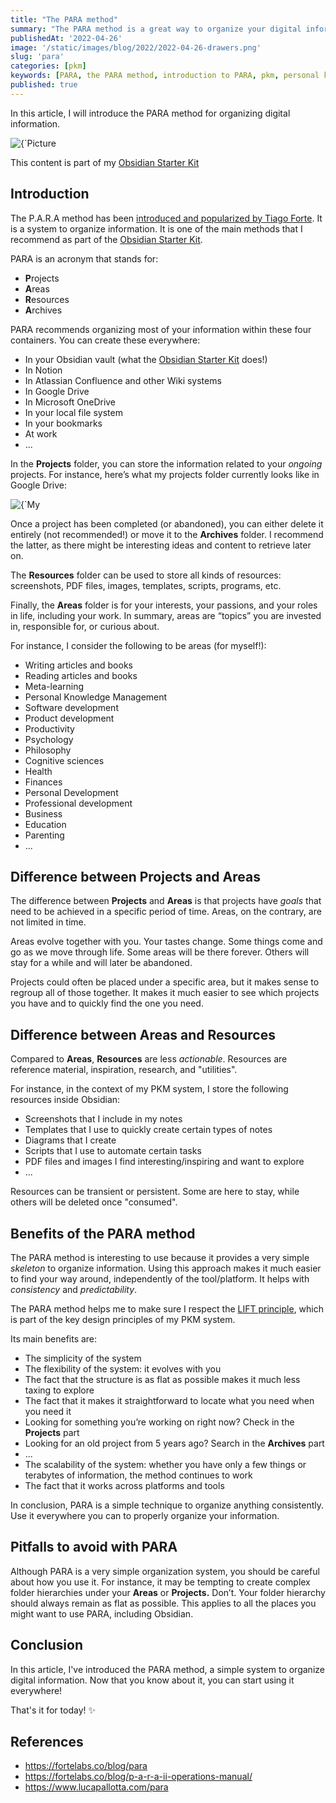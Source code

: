```yaml
---
title: "The PARA method"
summary: "The PARA method is a great way to organize your digital information. Here's a quick introduction."
publishedAt: '2022-04-26'
image: '/static/images/blog/2022/2022-04-26-drawers.png'
slug: 'para'
categories: [pkm]
keywords: [PARA, the PARA method, introduction to PARA, pkm, personal knowledge management, information management, personal organization]
published: true
---
```


In this article, I will introduce the PARA method for organizing digital information.

<BlogPostCenteredContent>
  <Image
    alt={`Picture courtesy of Jan Antonin Kolar: https://unsplash.com/@jankolar`}
    src={`/static/images/blog/2022/2022-04-26-drawers.png`}
    width={1018}
    height={706}
    priority
  />
</BlogPostCenteredContent>

This content is part of my [Obsidian Starter Kit](https://developassion.gumroad.com/l/obsidian-starter-kit)

## Introduction
The P.A.R.A method has been [introduced and popularized by Tiago Forte](https://fortelabs.co/blog/para/). It is a system to organize information. It is one of the main methods that I recommend as part of the [Obsidian Starter Kit](https://developassion.gumroad.com/l/obsidian-starter-kit).

PARA is an acronym that stands for:

- **P**rojects
- **A**reas
- **R**esources
- **A**rchives

PARA recommends organizing most of your information within these four containers. You can create these everywhere:

- In your Obsidian vault (what the [Obsidian Starter Kit](https://developassion.gumroad.com/l/obsidian-starter-kit) does!)
- In Notion
- In Atlassian Confluence and other Wiki systems
- In Google Drive
- In Microsoft OneDrive
- In your local file system
- In your bookmarks
- At work
- ...

In the **Projects** folder, you can store the information related to your _ongoing_ projects. For instance, here’s what my projects folder currently looks like in Google Drive:

<BlogPostCenteredContent>
  <Image
    alt={`My projects folder in Google Drive`}
    src={`/static/images/blog/2022/2022-04-26-gdrive.png`}
    width={609}
    height={577}
    priority
  />
</BlogPostCenteredContent>

Once a project has been completed (or abandoned), you can either delete it entirely (not recommended!) or move it to the **Archives** folder. I recommend the latter, as there might be interesting ideas and content to retrieve later on.

The **Resources** folder can be used to store all kinds of resources: screenshots, PDF files, images, templates, scripts, programs, etc.

Finally, the **Areas** folder is for your interests, your passions, and your roles in life, including your work. In summary, areas are “topics” you are invested in, responsible for, or curious about.

For instance, I consider the following to be areas (for myself!):

- Writing articles and books
- Reading articles and books
- Meta-learning
- Personal Knowledge Management
- Software development
- Product development
- Productivity
- Psychology
- Philosophy
- Cognitive sciences
- Health
- Finances
- Personal Development
- Professional development
- Business
- Education
- Parenting
- ...

## Difference between Projects and Areas
The difference between **Projects** and **Areas** is that projects have _goals_ that need to be achieved in a specific period of time. Areas, on the contrary, are not limited in time.

Areas evolve together with you. Your tastes change. Some things come and go as we move through life. Some areas will be there forever. Others will stay for a while and will later be abandoned.

Projects could often be placed under a specific area, but it makes sense to regroup all of those together. It makes it much easier to see which projects you have and to quickly find the one you need.

## Difference between Areas and Resources
Compared to **Areas**, **Resources** are less _actionable_. Resources are reference material, inspiration, research, and "utilities".

For instance, in the context of my PKM system, I store the following resources inside Obsidian:

- Screenshots that I include in my notes
- Templates that I use to quickly create certain types of notes
- Diagrams that I create
- Scripts that I use to automate certain tasks
- PDF files and images I find interesting/inspiring and want to explore
- ...

Resources can be transient or persistent. Some are here to stay, while others will be deleted once "consumed".

## Benefits of the PARA method
The PARA method is interesting to use because it provides a very simple _skeleton_ to organize information. Using this approach makes it much easier to find your way around, independently of the tool/platform. It helps with _consistency_ and _predictability_.

The PARA method helps me to make sure I respect the [LIFT principle](https://dsebastien.net/blog/2022-04-26-lift), which is part of the key design principles of my PKM system.

Its main benefits are:

- The simplicity of the system
- The flexibility of the system: it evolves with you
- The fact that the structure is as flat as possible makes it much less taxing to explore
- The fact that it makes it straightforward to locate what you need when you need it
- Looking for something you’re working on right now? Check in the **Projects** part
- Looking for an old project from 5 years ago? Search in the **Archives** part
- ...
- The scalability of the system: whether you have only a few things or terabytes of information, the method continues to work
- The fact that it works across platforms and tools

In conclusion, PARA is a simple technique to organize anything consistently. Use it everywhere you can to properly organize your information.

## Pitfalls to avoid with PARA
Although PARA is a very simple organization system, you should be careful about how you use it. For instance, it may be tempting to create complex folder hierarchies under your **Areas** or **Projects.** Don’t. Your folder hierarchy should always remain as flat as possible. This applies to all the places you might want to use PARA, including Obsidian.

## Conclusion
In this article, I've introduced the PARA method, a simple system to organize digital information. Now that you know about it, you can start using it everywhere!

That's it for today! ✨

## References
- https://fortelabs.co/blog/para
- https://fortelabs.co/blog/p-a-r-a-ii-operations-manual/
- https://www.lucapallotta.com/para

<PKMSignature />
